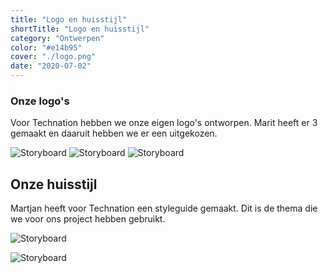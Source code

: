 ```yaml
---
title: "Logo en huisstijl"
shortTitle: "Logo en huisstijl"
category: "Ontwerpen"
color: "#e14b95"
cover: "./logo.png"
date: "2020-07-02"
---
```


### Onze logo's

Voor Technation hebben we onze eigen logo's ontworpen. Marit heeft er 3 gemaakt en daaruit hebben we er een uitgekozen.

![Storyboard](http://localhost:8000/images/stappen/logo1.png "concept storyboard")
![Storyboard](http://localhost:8000/images/stappen/logo2.png "concept storyboard")
![Storyboard](http://localhost:8000/images/stappen/logo3.png "concept storyboard")

## Onze huisstijl

Martjan heeft voor Technation een styleguide gemaakt. Dit is de thema die we voor ons project hebben gebruikt. 

![Storyboard](http://localhost:8000/images/stappen/huisstyle_1.png "concept storyboard")

![Storyboard](http://localhost:8000/images/stappen/huisstyle_2.png "concept storyboard")
